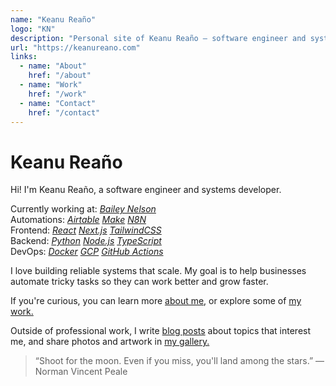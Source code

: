 ```yaml
---
name: "Keanu Reaño"
logo: "KN"
description: "Personal site of Keanu Reaño — software engineer and systems developer."
url: "https://keanureano.com"
links:
  - name: "About"
    href: "/about"
  - name: "Work"
    href: "/work"
  - name: "Contact"
    href: "/contact"
---
```


# Keanu Reaño

Hi! I'm Keanu Reaño, a software engineer and systems developer.

Currently working at: [_Bailey Nelson_](https://baileynelson.com.au)\
Automations: [_Airtable_](https://airtable.com) [_Make_](https://make.com) [_N8N_](https://n8n.io)  
Frontend: [_React_](https://react.dev) [_Next.js_](https://nextjs.org) [_TailwindCSS_](https://tailwindcss.com)  
Backend: [_Python_](https://www.python.org) [_Node.js_](https://nodejs.org) [_TypeScript_](https://www.typescriptlang.org)  
DevOps: [_Docker_](https://www.docker.com) [_GCP_](https://cloud.google.com) [_GitHub Actions_](https://github.com/features/actions)

I love building reliable systems that scale.
My goal is to help businesses automate tricky tasks so they can work better and grow faster.

If you're curious, you can learn more [about me](/about), or explore some of [my work.](/work)

Outside of professional work, I write [blog posts](/blog) about topics that interest me, and share photos and artwork in [my gallery.](/gallery)

> “Shoot for the moon. Even if you miss, you'll land among the stars.”
> — Norman Vincent Peale
